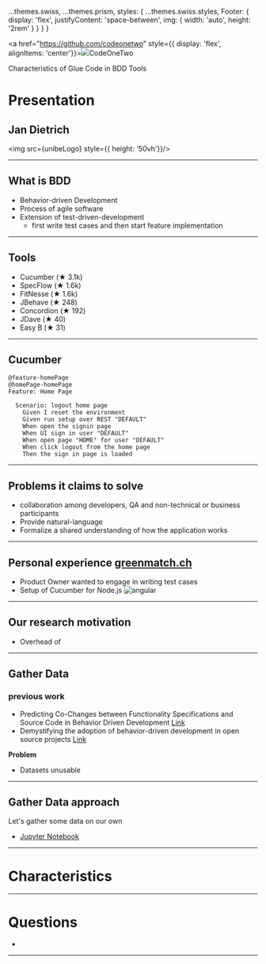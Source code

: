 


  ...themes.swiss,
  ...themes.prism,
  styles: {
    ...themes.swiss.styles,
    Footer: {
        display: 'flex',
        justifyContent: 'space-between',
        img: {
            width: 'auto',
            height: '2rem'
        }
    }
  }
}


<Head>

  <title>Software Composition Seminar presentation</title>

  <meta name="twitter:card" content="summary_large_image" />

  <meta name="twitter:site" content="@codeonetwo" />

  <meta name="twitter:title" content="Software Composition Seminar" />

  <meta name="twitter:description" content="A really great presentation" />

  <meta name="twitter:image" content="https://example.com/card.png" />

</Head>

<Footer>

<a href="https://github.com/codeonetwo" style={{ display: 'flex', alignItems: 'center'}}><img src={githubIcon} /><span>CodeOneTwo</span></a>

Characteristics of Glue Code in BDD Tools

<PageNumber></PageNumber>

</Footer>



# Presentation

## Jan Dietrich

<img src={unibeLogo} style={{ height: '50vh'}}/>



---

<Layout>


## What is BDD

- Behavior-driven Development
- Process of agile software
- Extension of test-driven-development
    - first write test cases and then start feature implementation

</Layout>

---

<Layout>

## Tools

- Cucumber (★ 3.1k)
- SpecFlow (★ 1.6k)
- FitNesse (★ 1.6k)
- JBehave (★ 248)
- Concordion (★ 192)
- JDave (★ 40)
- Easy B (★ 31)

</Layout>

---

## Cucumber

```gherkin
@feature-homePage
@homePage-homePage
Feature: Home Page

  Scenario: logout home page
    Given I reset the environment
    Given run setup over REST "DEFAULT"
    When open the signin page
    When UI sign in user "DEFAULT"
    When open page "HOME" for user "DEFAULT"
    When click logout from the home page
    Then the sign in page is loaded
```

<Notes>

</Notes>

---

## Problems it claims to solve

- collaboration among developers, QA and non-technical or business participants
- Provide natural-language
- Formalize a shared understanding of how the application works

---

## Personal experience [greenmatch.ch](https://greenmatch.ch)

- Product Owner wanted to engage in writing test cases
- Setup of Cucumber for Node.js ![angular](./angular.png)

---

<Layout>

## Our research motivation

- Overhead of 


</Layout>

---


## Gather Data


### previous work

- Predicting Co-Changes between Functionality Specifications and Source Code in Behavior Driven Development [Link](https://danielcalencar.github.io/papers/Aidan-etal_MSR_2019_BDD.pdf)
- Demystifying the adoption of behavior-driven development in open source projects [Link](https://www.sciencedirect.com/science/article/abs/pii/S095058492030063X)

**Problem**

- Datasets unusable

---

## Gather Data approach

Let's gather some data on our own

- [Jupyter Notebook](https://github.com/CodeOneTwo/software-composition-seminar/blob/main/Documentation.ipynb) ![]()

---

# Characteristics

---

# Questions

- 

---
